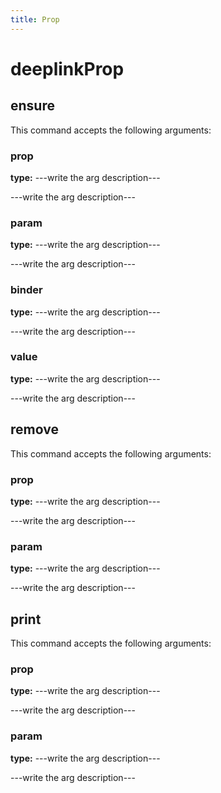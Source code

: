 ```yaml
---
title: Prop
---
```


# deeplinkProp

## ensure

This command accepts the following arguments:

### prop
**type:** ---write the arg description---

---write the arg description---

### param
**type:** ---write the arg description---

---write the arg description---

### binder
**type:** ---write the arg description---

---write the arg description---

### value
**type:** ---write the arg description---

---write the arg description---


## remove

This command accepts the following arguments:

### prop
**type:** ---write the arg description---

---write the arg description---

### param
**type:** ---write the arg description---

---write the arg description---


## print

This command accepts the following arguments:

### prop
**type:** ---write the arg description---

---write the arg description---

### param
**type:** ---write the arg description---

---write the arg description---


